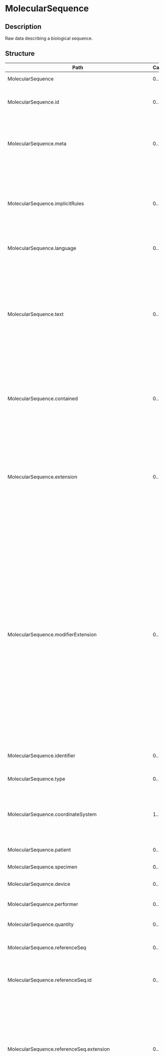 # MolecularSequence

## Description

Raw data describing a biological sequence.

## Structure

| Path                                                       | Cardinality | Type                                  | Description                                                                                                                                                                                                                                                                                                                                                                                                                                                                                                                                                                                                                                                                                                                                                                                                                                                   |
| ---------------------------------------------------------- | ----------- | ------------------------------------- | ------------------------------------------------------------------------------------------------------------------------------------------------------------------------------------------------------------------------------------------------------------------------------------------------------------------------------------------------------------------------------------------------------------------------------------------------------------------------------------------------------------------------------------------------------------------------------------------------------------------------------------------------------------------------------------------------------------------------------------------------------------------------------------------------------------------------------------------------------------- |
| MolecularSequence                                          | 0..\*       | MolecularSequence                     | Raw data describing a biological sequence.                                                                                                                                                                                                                                                                                                                                                                                                                                                                                                                                                                                                                                                                                                                                                                                                                    |
| MolecularSequence.id                                       | 0..1        | http://hl7.org/fhirpath/System.String | The logical id of the resource, as used in the URL for the resource. Once assigned, this value never changes.                                                                                                                                                                                                                                                                                                                                                                                                                                                                                                                                                                                                                                                                                                                                                 |
| MolecularSequence.meta                                     | 0..1        | Meta                                  | The metadata about the resource. This is content that is maintained by the infrastructure. Changes to the content might not always be associated with version changes to the resource.                                                                                                                                                                                                                                                                                                                                                                                                                                                                                                                                                                                                                                                                        |
| MolecularSequence.implicitRules                            | 0..1        | uri                                   | A reference to a set of rules that were followed when the resource was constructed, and which must be understood when processing the content. Often, this is a reference to an implementation guide that defines the special rules along with other profiles etc.                                                                                                                                                                                                                                                                                                                                                                                                                                                                                                                                                                                             |
| MolecularSequence.language                                 | 0..1        | code                                  | The base language in which the resource is written.                                                                                                                                                                                                                                                                                                                                                                                                                                                                                                                                                                                                                                                                                                                                                                                                           |
| MolecularSequence.text                                     | 0..1        | Narrative                             | A human-readable narrative that contains a summary of the resource and can be used to represent the content of the resource to a human. The narrative need not encode all the structured data, but is required to contain sufficient detail to make it "clinically safe" for a human to just read the narrative. Resource definitions may define what content should be represented in the narrative to ensure clinical safety.                                                                                                                                                                                                                                                                                                                                                                                                                               |
| MolecularSequence.contained                                | 0..\*       | Resource                              | These resources do not have an independent existence apart from the resource that contains them - they cannot be identified independently, and nor can they have their own independent transaction scope.                                                                                                                                                                                                                                                                                                                                                                                                                                                                                                                                                                                                                                                     |
| MolecularSequence.extension                                | 0..\*       | Extension                             | May be used to represent additional information that is not part of the basic definition of the resource. To make the use of extensions safe and manageable, there is a strict set of governance applied to the definition and use of extensions. Though any implementer can define an extension, there is a set of requirements that SHALL be met as part of the definition of the extension.                                                                                                                                                                                                                                                                                                                                                                                                                                                                |
| MolecularSequence.modifierExtension                        | 0..\*       | Extension                             | May be used to represent additional information that is not part of the basic definition of the resource and that modifies the understanding of the element that contains it and/or the understanding of the containing element's descendants. Usually modifier elements provide negation or qualification. To make the use of extensions safe and manageable, there is a strict set of governance applied to the definition and use of extensions. Though any implementer is allowed to define an extension, there is a set of requirements that SHALL be met as part of the definition of the extension. Applications processing a resource are required to check for modifier extensions.Modifier extensions SHALL NOT change the meaning of any elements on Resource or DomainResource (including cannot change the meaning of modifierExtension itself). |
| MolecularSequence.identifier                               | 0..\*       | Identifier                            | A unique identifier for this particular sequence instance. This is a FHIR-defined id.                                                                                                                                                                                                                                                                                                                                                                                                                                                                                                                                                                                                                                                                                                                                                                         |
| MolecularSequence.type                                     | 0..1        | code                                  | Amino Acid Sequence/ DNA Sequence / RNA Sequence.                                                                                                                                                                                                                                                                                                                                                                                                                                                                                                                                                                                                                                                                                                                                                                                                             |
| MolecularSequence.coordinateSystem                         | 1..1        | integer                               | Whether the sequence is numbered starting at 0 (0-based numbering or coordinates, inclusive start, exclusive end) or starting at 1 (1-based numbering, inclusive start and inclusive end).                                                                                                                                                                                                                                                                                                                                                                                                                                                                                                                                                                                                                                                                    |
| MolecularSequence.patient                                  | 0..1        | Reference                             | The patient whose sequencing results are described by this resource.                                                                                                                                                                                                                                                                                                                                                                                                                                                                                                                                                                                                                                                                                                                                                                                          |
| MolecularSequence.specimen                                 | 0..1        | Reference                             | Specimen used for sequencing.                                                                                                                                                                                                                                                                                                                                                                                                                                                                                                                                                                                                                                                                                                                                                                                                                                 |
| MolecularSequence.device                                   | 0..1        | Reference                             | The method for sequencing, for example, chip information.                                                                                                                                                                                                                                                                                                                                                                                                                                                                                                                                                                                                                                                                                                                                                                                                     |
| MolecularSequence.performer                                | 0..1        | Reference                             | The organization or lab that should be responsible for this result.                                                                                                                                                                                                                                                                                                                                                                                                                                                                                                                                                                                                                                                                                                                                                                                           |
| MolecularSequence.quantity                                 | 0..1        | Quantity                              | The number of copies of the sequence of interest. (RNASeq).                                                                                                                                                                                                                                                                                                                                                                                                                                                                                                                                                                                                                                                                                                                                                                                                   |
| MolecularSequence.referenceSeq                             | 0..1        | BackboneElement                       | A sequence that is used as a reference to describe variants that are present in a sequence analyzed.                                                                                                                                                                                                                                                                                                                                                                                                                                                                                                                                                                                                                                                                                                                                                          |
| MolecularSequence.referenceSeq.id                          | 0..1        | http://hl7.org/fhirpath/System.String | Unique id for the element within a resource (for internal references). This may be any string value that does not contain spaces.                                                                                                                                                                                                                                                                                                                                                                                                                                                                                                                                                                                                                                                                                                                             |
| MolecularSequence.referenceSeq.extension                   | 0..\*       | Extension                             | May be used to represent additional information that is not part of the basic definition of the element. To make the use of extensions safe and manageable, there is a strict set of governance applied to the definition and use of extensions. Though any implementer can define an extension, there is a set of requirements that SHALL be met as part of the definition of the extension.                                                                                                                                                                                                                                                                                                                                                                                                                                                                 |
| MolecularSequence.referenceSeq.modifierExtension           | 0..\*       | Extension                             | May be used to represent additional information that is not part of the basic definition of the element and that modifies the understanding of the element in which it is contained and/or the understanding of the containing element's descendants. Usually modifier elements provide negation or qualification. To make the use of extensions safe and manageable, there is a strict set of governance applied to the definition and use of extensions. Though any implementer can define an extension, there is a set of requirements that SHALL be met as part of the definition of the extension. Applications processing a resource are required to check for modifier extensions.Modifier extensions SHALL NOT change the meaning of any elements on Resource or DomainResource (including cannot change the meaning of modifierExtension itself).    |
| MolecularSequence.referenceSeq.chromosome                  | 0..1        | CodeableConcept                       | Structural unit composed of a nucleic acid molecule which controls its own replication through the interaction of specific proteins at one or more origins of replication ([SO:0000340](http://www.sequenceontology.org/browser/current_svn/term/SO:0000340)).                                                                                                                                                                                                                                                                                                                                                                                                                                                                                                                                                                                                |
| MolecularSequence.referenceSeq.genomeBuild                 | 0..1        | string                                | The Genome Build used for reference, following GRCh build versions e.g. 'GRCh 37'. Version number must be included if a versioned release of a primary build was used.                                                                                                                                                                                                                                                                                                                                                                                                                                                                                                                                                                                                                                                                                        |
| MolecularSequence.referenceSeq.orientation                 | 0..1        | code                                  | A relative reference to a DNA strand based on gene orientation. The strand that contains the open reading frame of the gene is the "sense" strand, and the opposite complementary strand is the "antisense" strand.                                                                                                                                                                                                                                                                                                                                                                                                                                                                                                                                                                                                                                           |
| MolecularSequence.referenceSeq.referenceSeqId              | 0..1        | CodeableConcept                       | Reference identifier of reference sequence submitted to NCBI. It must match the type in the MolecularSequence.type field. For example, the prefix, “NG*” identifies reference sequence for genes, “NM*” for messenger RNA transcripts, and “NP\_” for amino acid sequences.                                                                                                                                                                                                                                                                                                                                                                                                                                                                                                                                                                                   |
| MolecularSequence.referenceSeq.referenceSeqPointer         | 0..1        | Reference                             | A pointer to another MolecularSequence entity as reference sequence.                                                                                                                                                                                                                                                                                                                                                                                                                                                                                                                                                                                                                                                                                                                                                                                          |
| MolecularSequence.referenceSeq.referenceSeqString          | 0..1        | string                                | A string like "ACGT".                                                                                                                                                                                                                                                                                                                                                                                                                                                                                                                                                                                                                                                                                                                                                                                                                                         |
| MolecularSequence.referenceSeq.strand                      | 0..1        | code                                  | An absolute reference to a strand. The Watson strand is the strand whose 5'-end is on the short arm of the chromosome, and the Crick strand as the one whose 5'-end is on the long arm.                                                                                                                                                                                                                                                                                                                                                                                                                                                                                                                                                                                                                                                                       |
| MolecularSequence.referenceSeq.windowStart                 | 0..1        | integer                               | Start position of the window on the reference sequence. If the coordinate system is either 0-based or 1-based, then start position is inclusive.                                                                                                                                                                                                                                                                                                                                                                                                                                                                                                                                                                                                                                                                                                              |
| MolecularSequence.referenceSeq.windowEnd                   | 0..1        | integer                               | End position of the window on the reference sequence. If the coordinate system is 0-based then end is exclusive and does not include the last position. If the coordinate system is 1-base, then end is inclusive and includes the last position.                                                                                                                                                                                                                                                                                                                                                                                                                                                                                                                                                                                                             |
| MolecularSequence.variant                                  | 0..\*       | BackboneElement                       | The definition of variant here originates from Sequence ontology ([variant_of](http://www.sequenceontology.org/browser/current_svn/term/variant_of)). This element can represent amino acid or nucleic sequence change(including insertion,deletion,SNP,etc.) It can represent some complex mutation or segment variation with the assist of CIGAR string.                                                                                                                                                                                                                                                                                                                                                                                                                                                                                                    |
| MolecularSequence.variant.id                               | 0..1        | http://hl7.org/fhirpath/System.String | Unique id for the element within a resource (for internal references). This may be any string value that does not contain spaces.                                                                                                                                                                                                                                                                                                                                                                                                                                                                                                                                                                                                                                                                                                                             |
| MolecularSequence.variant.extension                        | 0..\*       | Extension                             | May be used to represent additional information that is not part of the basic definition of the element. To make the use of extensions safe and manageable, there is a strict set of governance applied to the definition and use of extensions. Though any implementer can define an extension, there is a set of requirements that SHALL be met as part of the definition of the extension.                                                                                                                                                                                                                                                                                                                                                                                                                                                                 |
| MolecularSequence.variant.modifierExtension                | 0..\*       | Extension                             | May be used to represent additional information that is not part of the basic definition of the element and that modifies the understanding of the element in which it is contained and/or the understanding of the containing element's descendants. Usually modifier elements provide negation or qualification. To make the use of extensions safe and manageable, there is a strict set of governance applied to the definition and use of extensions. Though any implementer can define an extension, there is a set of requirements that SHALL be met as part of the definition of the extension. Applications processing a resource are required to check for modifier extensions.Modifier extensions SHALL NOT change the meaning of any elements on Resource or DomainResource (including cannot change the meaning of modifierExtension itself).    |
| MolecularSequence.variant.start                            | 0..1        | integer                               | Start position of the variant on the reference sequence. If the coordinate system is either 0-based or 1-based, then start position is inclusive.                                                                                                                                                                                                                                                                                                                                                                                                                                                                                                                                                                                                                                                                                                             |
| MolecularSequence.variant.end                              | 0..1        | integer                               | End position of the variant on the reference sequence. If the coordinate system is 0-based then end is exclusive and does not include the last position. If the coordinate system is 1-base, then end is inclusive and includes the last position.                                                                                                                                                                                                                                                                                                                                                                                                                                                                                                                                                                                                            |
| MolecularSequence.variant.observedAllele                   | 0..1        | string                                | An allele is one of a set of coexisting sequence variants of a gene ([SO:0001023](http://www.sequenceontology.org/browser/current_svn/term/SO:0001023)). Nucleotide(s)/amino acids from start position of sequence to stop position of sequence on the positive (+) strand of the observed sequence. When the sequence type is DNA, it should be the sequence on the positive (+) strand. This will lay in the range between variant.start and variant.end.                                                                                                                                                                                                                                                                                                                                                                                                   |
| MolecularSequence.variant.referenceAllele                  | 0..1        | string                                | An allele is one of a set of coexisting sequence variants of a gene ([SO:0001023](http://www.sequenceontology.org/browser/current_svn/term/SO:0001023)). Nucleotide(s)/amino acids from start position of sequence to stop position of sequence on the positive (+) strand of the reference sequence. When the sequence type is DNA, it should be the sequence on the positive (+) strand. This will lay in the range between variant.start and variant.end.                                                                                                                                                                                                                                                                                                                                                                                                  |
| MolecularSequence.variant.cigar                            | 0..1        | string                                | Extended CIGAR string for aligning the sequence with reference bases. See detailed documentation [here](http://support.illumina.com/help/SequencingAnalysisWorkflow/Content/Vault/Informatics/Sequencing_Analysis/CASAVA/swSEQ_mCA_ExtendedCIGARFormat.htm).                                                                                                                                                                                                                                                                                                                                                                                                                                                                                                                                                                                                  |
| MolecularSequence.variant.variantPointer                   | 0..1        | Reference                             | A pointer to an Observation containing variant information.                                                                                                                                                                                                                                                                                                                                                                                                                                                                                                                                                                                                                                                                                                                                                                                                   |
| MolecularSequence.observedSeq                              | 0..1        | string                                | Sequence that was observed. It is the result marked by referenceSeq along with variant records on referenceSeq. This shall start from referenceSeq.windowStart and end by referenceSeq.windowEnd.                                                                                                                                                                                                                                                                                                                                                                                                                                                                                                                                                                                                                                                             |
| MolecularSequence.quality                                  | 0..\*       | BackboneElement                       | An experimental feature attribute that defines the quality of the feature in a quantitative way, such as a phred quality score ([SO:0001686](http://www.sequenceontology.org/browser/current_svn/term/SO:0001686)).                                                                                                                                                                                                                                                                                                                                                                                                                                                                                                                                                                                                                                           |
| MolecularSequence.quality.id                               | 0..1        | http://hl7.org/fhirpath/System.String | Unique id for the element within a resource (for internal references). This may be any string value that does not contain spaces.                                                                                                                                                                                                                                                                                                                                                                                                                                                                                                                                                                                                                                                                                                                             |
| MolecularSequence.quality.extension                        | 0..\*       | Extension                             | May be used to represent additional information that is not part of the basic definition of the element. To make the use of extensions safe and manageable, there is a strict set of governance applied to the definition and use of extensions. Though any implementer can define an extension, there is a set of requirements that SHALL be met as part of the definition of the extension.                                                                                                                                                                                                                                                                                                                                                                                                                                                                 |
| MolecularSequence.quality.modifierExtension                | 0..\*       | Extension                             | May be used to represent additional information that is not part of the basic definition of the element and that modifies the understanding of the element in which it is contained and/or the understanding of the containing element's descendants. Usually modifier elements provide negation or qualification. To make the use of extensions safe and manageable, there is a strict set of governance applied to the definition and use of extensions. Though any implementer can define an extension, there is a set of requirements that SHALL be met as part of the definition of the extension. Applications processing a resource are required to check for modifier extensions.Modifier extensions SHALL NOT change the meaning of any elements on Resource or DomainResource (including cannot change the meaning of modifierExtension itself).    |
| MolecularSequence.quality.type                             | 1..1        | code                                  | INDEL / SNP / Undefined variant.                                                                                                                                                                                                                                                                                                                                                                                                                                                                                                                                                                                                                                                                                                                                                                                                                              |
| MolecularSequence.quality.standardSequence                 | 0..1        | CodeableConcept                       | Gold standard sequence used for comparing against.                                                                                                                                                                                                                                                                                                                                                                                                                                                                                                                                                                                                                                                                                                                                                                                                            |
| MolecularSequence.quality.start                            | 0..1        | integer                               | Start position of the sequence. If the coordinate system is either 0-based or 1-based, then start position is inclusive.                                                                                                                                                                                                                                                                                                                                                                                                                                                                                                                                                                                                                                                                                                                                      |
| MolecularSequence.quality.end                              | 0..1        | integer                               | End position of the sequence. If the coordinate system is 0-based then end is exclusive and does not include the last position. If the coordinate system is 1-base, then end is inclusive and includes the last position.                                                                                                                                                                                                                                                                                                                                                                                                                                                                                                                                                                                                                                     |
| MolecularSequence.quality.score                            | 0..1        | Quantity                              | The score of an experimentally derived feature such as a p-value ([SO:0001685](http://www.sequenceontology.org/browser/current_svn/term/SO:0001685)).                                                                                                                                                                                                                                                                                                                                                                                                                                                                                                                                                                                                                                                                                                         |
| MolecularSequence.quality.method                           | 0..1        | CodeableConcept                       | Which method is used to get sequence quality.                                                                                                                                                                                                                                                                                                                                                                                                                                                                                                                                                                                                                                                                                                                                                                                                                 |
| MolecularSequence.quality.truthTP                          | 0..1        | decimal                               | True positives, from the perspective of the truth data, i.e. the number of sites in the Truth Call Set for which there are paths through the Query Call Set that are consistent with all of the alleles at this site, and for which there is an accurate genotype call for the event.                                                                                                                                                                                                                                                                                                                                                                                                                                                                                                                                                                         |
| MolecularSequence.quality.queryTP                          | 0..1        | decimal                               | True positives, from the perspective of the query data, i.e. the number of sites in the Query Call Set for which there are paths through the Truth Call Set that are consistent with all of the alleles at this site, and for which there is an accurate genotype call for the event.                                                                                                                                                                                                                                                                                                                                                                                                                                                                                                                                                                         |
| MolecularSequence.quality.truthFN                          | 0..1        | decimal                               | False negatives, i.e. the number of sites in the Truth Call Set for which there is no path through the Query Call Set that is consistent with all of the alleles at this site, or sites for which there is an inaccurate genotype call for the event. Sites with correct variant but incorrect genotype are counted here.                                                                                                                                                                                                                                                                                                                                                                                                                                                                                                                                     |
| MolecularSequence.quality.queryFP                          | 0..1        | decimal                               | False positives, i.e. the number of sites in the Query Call Set for which there is no path through the Truth Call Set that is consistent with this site. Sites with correct variant but incorrect genotype are counted here.                                                                                                                                                                                                                                                                                                                                                                                                                                                                                                                                                                                                                                  |
| MolecularSequence.quality.gtFP                             | 0..1        | decimal                               | The number of false positives where the non-REF alleles in the Truth and Query Call Sets match (i.e. cases where the truth is 1/1 and the query is 0/1 or similar).                                                                                                                                                                                                                                                                                                                                                                                                                                                                                                                                                                                                                                                                                           |
| MolecularSequence.quality.precision                        | 0..1        | decimal                               | QUERY.TP / (QUERY.TP + QUERY.FP).                                                                                                                                                                                                                                                                                                                                                                                                                                                                                                                                                                                                                                                                                                                                                                                                                             |
| MolecularSequence.quality.recall                           | 0..1        | decimal                               | TRUTH.TP / (TRUTH.TP + TRUTH.FN).                                                                                                                                                                                                                                                                                                                                                                                                                                                                                                                                                                                                                                                                                                                                                                                                                             |
| MolecularSequence.quality.fScore                           | 0..1        | decimal                               | Harmonic mean of Recall and Precision, computed as: 2 _ precision _ recall / (precision + recall).                                                                                                                                                                                                                                                                                                                                                                                                                                                                                                                                                                                                                                                                                                                                                            |
| MolecularSequence.quality.roc                              | 0..1        | BackboneElement                       | Receiver Operator Characteristic (ROC) Curve to give sensitivity/specificity tradeoff.                                                                                                                                                                                                                                                                                                                                                                                                                                                                                                                                                                                                                                                                                                                                                                        |
| MolecularSequence.quality.roc.id                           | 0..1        | http://hl7.org/fhirpath/System.String | Unique id for the element within a resource (for internal references). This may be any string value that does not contain spaces.                                                                                                                                                                                                                                                                                                                                                                                                                                                                                                                                                                                                                                                                                                                             |
| MolecularSequence.quality.roc.extension                    | 0..\*       | Extension                             | May be used to represent additional information that is not part of the basic definition of the element. To make the use of extensions safe and manageable, there is a strict set of governance applied to the definition and use of extensions. Though any implementer can define an extension, there is a set of requirements that SHALL be met as part of the definition of the extension.                                                                                                                                                                                                                                                                                                                                                                                                                                                                 |
| MolecularSequence.quality.roc.modifierExtension            | 0..\*       | Extension                             | May be used to represent additional information that is not part of the basic definition of the element and that modifies the understanding of the element in which it is contained and/or the understanding of the containing element's descendants. Usually modifier elements provide negation or qualification. To make the use of extensions safe and manageable, there is a strict set of governance applied to the definition and use of extensions. Though any implementer can define an extension, there is a set of requirements that SHALL be met as part of the definition of the extension. Applications processing a resource are required to check for modifier extensions.Modifier extensions SHALL NOT change the meaning of any elements on Resource or DomainResource (including cannot change the meaning of modifierExtension itself).    |
| MolecularSequence.quality.roc.score                        | 0..\*       | integer                               | Invidual data point representing the GQ (genotype quality) score threshold.                                                                                                                                                                                                                                                                                                                                                                                                                                                                                                                                                                                                                                                                                                                                                                                   |
| MolecularSequence.quality.roc.numTP                        | 0..\*       | integer                               | The number of true positives if the GQ score threshold was set to "score" field value.                                                                                                                                                                                                                                                                                                                                                                                                                                                                                                                                                                                                                                                                                                                                                                        |
| MolecularSequence.quality.roc.numFP                        | 0..\*       | integer                               | The number of false positives if the GQ score threshold was set to "score" field value.                                                                                                                                                                                                                                                                                                                                                                                                                                                                                                                                                                                                                                                                                                                                                                       |
| MolecularSequence.quality.roc.numFN                        | 0..\*       | integer                               | The number of false negatives if the GQ score threshold was set to "score" field value.                                                                                                                                                                                                                                                                                                                                                                                                                                                                                                                                                                                                                                                                                                                                                                       |
| MolecularSequence.quality.roc.precision                    | 0..\*       | decimal                               | Calculated precision if the GQ score threshold was set to "score" field value.                                                                                                                                                                                                                                                                                                                                                                                                                                                                                                                                                                                                                                                                                                                                                                                |
| MolecularSequence.quality.roc.sensitivity                  | 0..\*       | decimal                               | Calculated sensitivity if the GQ score threshold was set to "score" field value.                                                                                                                                                                                                                                                                                                                                                                                                                                                                                                                                                                                                                                                                                                                                                                              |
| MolecularSequence.quality.roc.fMeasure                     | 0..\*       | decimal                               | Calculated fScore if the GQ score threshold was set to "score" field value.                                                                                                                                                                                                                                                                                                                                                                                                                                                                                                                                                                                                                                                                                                                                                                                   |
| MolecularSequence.readCoverage                             | 0..1        | integer                               | Coverage (read depth or depth) is the average number of reads representing a given nucleotide in the reconstructed sequence.                                                                                                                                                                                                                                                                                                                                                                                                                                                                                                                                                                                                                                                                                                                                  |
| MolecularSequence.repository                               | 0..\*       | BackboneElement                       | Configurations of the external repository. The repository shall store target's observedSeq or records related with target's observedSeq.                                                                                                                                                                                                                                                                                                                                                                                                                                                                                                                                                                                                                                                                                                                      |
| MolecularSequence.repository.id                            | 0..1        | http://hl7.org/fhirpath/System.String | Unique id for the element within a resource (for internal references). This may be any string value that does not contain spaces.                                                                                                                                                                                                                                                                                                                                                                                                                                                                                                                                                                                                                                                                                                                             |
| MolecularSequence.repository.extension                     | 0..\*       | Extension                             | May be used to represent additional information that is not part of the basic definition of the element. To make the use of extensions safe and manageable, there is a strict set of governance applied to the definition and use of extensions. Though any implementer can define an extension, there is a set of requirements that SHALL be met as part of the definition of the extension.                                                                                                                                                                                                                                                                                                                                                                                                                                                                 |
| MolecularSequence.repository.modifierExtension             | 0..\*       | Extension                             | May be used to represent additional information that is not part of the basic definition of the element and that modifies the understanding of the element in which it is contained and/or the understanding of the containing element's descendants. Usually modifier elements provide negation or qualification. To make the use of extensions safe and manageable, there is a strict set of governance applied to the definition and use of extensions. Though any implementer can define an extension, there is a set of requirements that SHALL be met as part of the definition of the extension. Applications processing a resource are required to check for modifier extensions.Modifier extensions SHALL NOT change the meaning of any elements on Resource or DomainResource (including cannot change the meaning of modifierExtension itself).    |
| MolecularSequence.repository.type                          | 1..1        | code                                  | Click and see / RESTful API / Need login to see / RESTful API with authentication / Other ways to see resource.                                                                                                                                                                                                                                                                                                                                                                                                                                                                                                                                                                                                                                                                                                                                               |
| MolecularSequence.repository.url                           | 0..1        | uri                                   | URI of an external repository which contains further details about the genetics data.                                                                                                                                                                                                                                                                                                                                                                                                                                                                                                                                                                                                                                                                                                                                                                         |
| MolecularSequence.repository.name                          | 0..1        | string                                | URI of an external repository which contains further details about the genetics data.                                                                                                                                                                                                                                                                                                                                                                                                                                                                                                                                                                                                                                                                                                                                                                         |
| MolecularSequence.repository.datasetId                     | 0..1        | string                                | Id of the variant in this external repository. The server will understand how to use this id to call for more info about datasets in external repository.                                                                                                                                                                                                                                                                                                                                                                                                                                                                                                                                                                                                                                                                                                     |
| MolecularSequence.repository.variantsetId                  | 0..1        | string                                | Id of the variantset in this external repository. The server will understand how to use this id to call for more info about variantsets in external repository.                                                                                                                                                                                                                                                                                                                                                                                                                                                                                                                                                                                                                                                                                               |
| MolecularSequence.repository.readsetId                     | 0..1        | string                                | Id of the read in this external repository.                                                                                                                                                                                                                                                                                                                                                                                                                                                                                                                                                                                                                                                                                                                                                                                                                   |
| MolecularSequence.pointer                                  | 0..\*       | Reference                             | Pointer to next atomic sequence which at most contains one variant.                                                                                                                                                                                                                                                                                                                                                                                                                                                                                                                                                                                                                                                                                                                                                                                           |
| MolecularSequence.structureVariant                         | 0..\*       | BackboneElement                       | Information about chromosome structure variation.                                                                                                                                                                                                                                                                                                                                                                                                                                                                                                                                                                                                                                                                                                                                                                                                             |
| MolecularSequence.structureVariant.id                      | 0..1        | http://hl7.org/fhirpath/System.String | Unique id for the element within a resource (for internal references). This may be any string value that does not contain spaces.                                                                                                                                                                                                                                                                                                                                                                                                                                                                                                                                                                                                                                                                                                                             |
| MolecularSequence.structureVariant.extension               | 0..\*       | Extension                             | May be used to represent additional information that is not part of the basic definition of the element. To make the use of extensions safe and manageable, there is a strict set of governance applied to the definition and use of extensions. Though any implementer can define an extension, there is a set of requirements that SHALL be met as part of the definition of the extension.                                                                                                                                                                                                                                                                                                                                                                                                                                                                 |
| MolecularSequence.structureVariant.modifierExtension       | 0..\*       | Extension                             | May be used to represent additional information that is not part of the basic definition of the element and that modifies the understanding of the element in which it is contained and/or the understanding of the containing element's descendants. Usually modifier elements provide negation or qualification. To make the use of extensions safe and manageable, there is a strict set of governance applied to the definition and use of extensions. Though any implementer can define an extension, there is a set of requirements that SHALL be met as part of the definition of the extension. Applications processing a resource are required to check for modifier extensions.Modifier extensions SHALL NOT change the meaning of any elements on Resource or DomainResource (including cannot change the meaning of modifierExtension itself).    |
| MolecularSequence.structureVariant.variantType             | 0..1        | CodeableConcept                       | Information about chromosome structure variation DNA change type.                                                                                                                                                                                                                                                                                                                                                                                                                                                                                                                                                                                                                                                                                                                                                                                             |
| MolecularSequence.structureVariant.exact                   | 0..1        | boolean                               | Used to indicate if the outer and inner start-end values have the same meaning.                                                                                                                                                                                                                                                                                                                                                                                                                                                                                                                                                                                                                                                                                                                                                                               |
| MolecularSequence.structureVariant.length                  | 0..1        | integer                               | Length of the variant chromosome.                                                                                                                                                                                                                                                                                                                                                                                                                                                                                                                                                                                                                                                                                                                                                                                                                             |
| MolecularSequence.structureVariant.outer                   | 0..1        | BackboneElement                       | Structural variant outer.                                                                                                                                                                                                                                                                                                                                                                                                                                                                                                                                                                                                                                                                                                                                                                                                                                     |
| MolecularSequence.structureVariant.outer.id                | 0..1        | http://hl7.org/fhirpath/System.String | Unique id for the element within a resource (for internal references). This may be any string value that does not contain spaces.                                                                                                                                                                                                                                                                                                                                                                                                                                                                                                                                                                                                                                                                                                                             |
| MolecularSequence.structureVariant.outer.extension         | 0..\*       | Extension                             | May be used to represent additional information that is not part of the basic definition of the element. To make the use of extensions safe and manageable, there is a strict set of governance applied to the definition and use of extensions. Though any implementer can define an extension, there is a set of requirements that SHALL be met as part of the definition of the extension.                                                                                                                                                                                                                                                                                                                                                                                                                                                                 |
| MolecularSequence.structureVariant.outer.modifierExtension | 0..\*       | Extension                             | May be used to represent additional information that is not part of the basic definition of the element and that modifies the understanding of the element in which it is contained and/or the understanding of the containing element's descendants. Usually modifier elements provide negation or qualification. To make the use of extensions safe and manageable, there is a strict set of governance applied to the definition and use of extensions. Though any implementer can define an extension, there is a set of requirements that SHALL be met as part of the definition of the extension. Applications processing a resource are required to check for modifier extensions.Modifier extensions SHALL NOT change the meaning of any elements on Resource or DomainResource (including cannot change the meaning of modifierExtension itself).    |
| MolecularSequence.structureVariant.outer.start             | 0..1        | integer                               | Structural variant outer start. If the coordinate system is either 0-based or 1-based, then start position is inclusive.                                                                                                                                                                                                                                                                                                                                                                                                                                                                                                                                                                                                                                                                                                                                      |
| MolecularSequence.structureVariant.outer.end               | 0..1        | integer                               | Structural variant outer end. If the coordinate system is 0-based then end is exclusive and does not include the last position. If the coordinate system is 1-base, then end is inclusive and includes the last position.                                                                                                                                                                                                                                                                                                                                                                                                                                                                                                                                                                                                                                     |
| MolecularSequence.structureVariant.inner                   | 0..1        | BackboneElement                       | Structural variant inner.                                                                                                                                                                                                                                                                                                                                                                                                                                                                                                                                                                                                                                                                                                                                                                                                                                     |
| MolecularSequence.structureVariant.inner.id                | 0..1        | http://hl7.org/fhirpath/System.String | Unique id for the element within a resource (for internal references). This may be any string value that does not contain spaces.                                                                                                                                                                                                                                                                                                                                                                                                                                                                                                                                                                                                                                                                                                                             |
| MolecularSequence.structureVariant.inner.extension         | 0..\*       | Extension                             | May be used to represent additional information that is not part of the basic definition of the element. To make the use of extensions safe and manageable, there is a strict set of governance applied to the definition and use of extensions. Though any implementer can define an extension, there is a set of requirements that SHALL be met as part of the definition of the extension.                                                                                                                                                                                                                                                                                                                                                                                                                                                                 |
| MolecularSequence.structureVariant.inner.modifierExtension | 0..\*       | Extension                             | May be used to represent additional information that is not part of the basic definition of the element and that modifies the understanding of the element in which it is contained and/or the understanding of the containing element's descendants. Usually modifier elements provide negation or qualification. To make the use of extensions safe and manageable, there is a strict set of governance applied to the definition and use of extensions. Though any implementer can define an extension, there is a set of requirements that SHALL be met as part of the definition of the extension. Applications processing a resource are required to check for modifier extensions.Modifier extensions SHALL NOT change the meaning of any elements on Resource or DomainResource (including cannot change the meaning of modifierExtension itself).    |
| MolecularSequence.structureVariant.inner.start             | 0..1        | integer                               | Structural variant inner start. If the coordinate system is either 0-based or 1-based, then start position is inclusive.                                                                                                                                                                                                                                                                                                                                                                                                                                                                                                                                                                                                                                                                                                                                      |
| MolecularSequence.structureVariant.inner.end               | 0..1        | integer                               | Structural variant inner end. If the coordinate system is 0-based then end is exclusive and does not include the last position. If the coordinate system is 1-base, then end is inclusive and includes the last position.                                                                                                                                                                                                                                                                                                                                                                                                                                                                                                                                                                                                                                     |

## Search Parameters

| Name                              | Type      | Description                                                                                                                                                                                                                                                                                                                                                                                                                                                                                                                                                                                                                                                                                                                                                                                                                                                                                                           | Expression                                                                        |
| --------------------------------- | --------- | --------------------------------------------------------------------------------------------------------------------------------------------------------------------------------------------------------------------------------------------------------------------------------------------------------------------------------------------------------------------------------------------------------------------------------------------------------------------------------------------------------------------------------------------------------------------------------------------------------------------------------------------------------------------------------------------------------------------------------------------------------------------------------------------------------------------------------------------------------------------------------------------------------------------- | --------------------------------------------------------------------------------- |
| \_text                            | string    | Search on the narrative of the resource                                                                                                                                                                                                                                                                                                                                                                                                                                                                                                                                                                                                                                                                                                                                                                                                                                                                               |
| \_content                         | string    | Search on the entire content of the resource                                                                                                                                                                                                                                                                                                                                                                                                                                                                                                                                                                                                                                                                                                                                                                                                                                                                          |
| \_id                              | token     | Logical id of this artifact                                                                                                                                                                                                                                                                                                                                                                                                                                                                                                                                                                                                                                                                                                                                                                                                                                                                                           | Resource.id                                                                       |
| \_lastUpdated                     | date      | When the resource version last changed                                                                                                                                                                                                                                                                                                                                                                                                                                                                                                                                                                                                                                                                                                                                                                                                                                                                                | Resource.meta.lastUpdated                                                         |
| \_profile                         | uri       | Profiles this resource claims to conform to                                                                                                                                                                                                                                                                                                                                                                                                                                                                                                                                                                                                                                                                                                                                                                                                                                                                           | Resource.meta.profile                                                             |
| \_query                           | token     | A custom search profile that describes a specific defined query operation                                                                                                                                                                                                                                                                                                                                                                                                                                                                                                                                                                                                                                                                                                                                                                                                                                             |
| \_security                        | token     | Security Labels applied to this resource                                                                                                                                                                                                                                                                                                                                                                                                                                                                                                                                                                                                                                                                                                                                                                                                                                                                              | Resource.meta.security                                                            |
| \_source                          | uri       | Identifies where the resource comes from                                                                                                                                                                                                                                                                                                                                                                                                                                                                                                                                                                                                                                                                                                                                                                                                                                                                              | Resource.meta.source                                                              |
| \_tag                             | token     | Tags applied to this resource                                                                                                                                                                                                                                                                                                                                                                                                                                                                                                                                                                                                                                                                                                                                                                                                                                                                                         | Resource.meta.tag                                                                 |
| chromosome                        | token     | Chromosome number of the reference sequence                                                                                                                                                                                                                                                                                                                                                                                                                                                                                                                                                                                                                                                                                                                                                                                                                                                                           | MolecularSequence.referenceSeq.chromosome                                         |
| identifier                        | token     | The unique identity for a particular sequence                                                                                                                                                                                                                                                                                                                                                                                                                                                                                                                                                                                                                                                                                                                                                                                                                                                                         | MolecularSequence.identifier                                                      |
| patient                           | reference | The subject that the observation is about                                                                                                                                                                                                                                                                                                                                                                                                                                                                                                                                                                                                                                                                                                                                                                                                                                                                             | MolecularSequence.patient                                                         |
| referenceseqid                    | token     | Reference Sequence of the sequence                                                                                                                                                                                                                                                                                                                                                                                                                                                                                                                                                                                                                                                                                                                                                                                                                                                                                    | MolecularSequence.referenceSeq.referenceSeqId                                     |
| type                              | token     | Amino Acid Sequence/ DNA Sequence / RNA Sequence                                                                                                                                                                                                                                                                                                                                                                                                                                                                                                                                                                                                                                                                                                                                                                                                                                                                      | MolecularSequence.type                                                            |
| variant-end                       | number    | End position (0-based exclusive, which menas the acid at this position will not be included, 1-based inclusive, which means the acid at this position will be included) of the variant.                                                                                                                                                                                                                                                                                                                                                                                                                                                                                                                                                                                                                                                                                                                               | MolecularSequence.variant.end                                                     |
| variant-start                     | number    | Start position (0-based inclusive, 1-based inclusive, that means the nucleic acid or amino acid at this position will be included) of the variant.                                                                                                                                                                                                                                                                                                                                                                                                                                                                                                                                                                                                                                                                                                                                                                    | MolecularSequence.variant.start                                                   |
| window-end                        | number    | End position (0-based exclusive, which menas the acid at this position will not be included, 1-based inclusive, which means the acid at this position will be included) of the reference sequence.                                                                                                                                                                                                                                                                                                                                                                                                                                                                                                                                                                                                                                                                                                                    | MolecularSequence.referenceSeq.windowEnd                                          |
| window-start                      | number    | Start position (0-based inclusive, 1-based inclusive, that means the nucleic acid or amino acid at this position will be included) of the reference sequence.                                                                                                                                                                                                                                                                                                                                                                                                                                                                                                                                                                                                                                                                                                                                                         | MolecularSequence.referenceSeq.windowStart                                        |
| chromosome-variant-coordinate     | composite | Search parameter by chromosome and variant coordinate. This will refer to part of a locus or part of a gene where search region will be represented in 1-based system. Since the coordinateSystem can either be 0-based or 1-based, this search query will include the result of both coordinateSystem that contains the equivalent segment of the gene or whole genome sequence. For example, a search for sequence can be represented as \`chromosome-variant-coordinate=1$lt345$gt123\`, this means it will search for the MolecularSequence resource with variants on chromosome 1 and with position \>123 and \<345, where in 1-based system resource, all strings within region 1:124-344 will be revealed, while in 0-based system resource, all strings within region 1:123-344 will be revealed. You may want to check detail about 0-based v.s. 1-based above.                                              | MolecularSequence.variant                                                         |
| chromosome-window-coordinate      | composite | Search parameter by chromosome and window. This will refer to part of a locus or part of a gene where search region will be represented in 1-based system. Since the coordinateSystem can either be 0-based or 1-based, this search query will include the result of both coordinateSystem that contains the equivalent segment of the gene or whole genome sequence. For example, a search for sequence can be represented as \`chromosome-window-coordinate=1$lt345$gt123\`, this means it will search for the MolecularSequence resource with a window on chromosome 1 and with position \>123 and \<345, where in 1-based system resource, all strings within region 1:124-344 will be revealed, while in 0-based system resource, all strings within region 1:123-344 will be revealed. You may want to check detail about 0-based v.s. 1-based above.                                                           | MolecularSequence.referenceSeq                                                    |
| referenceseqid-variant-coordinate | composite | Search parameter by reference sequence and variant coordinate. This will refer to part of a locus or part of a gene where search region will be represented in 1-based system. Since the coordinateSystem can either be 0-based or 1-based, this search query will include the result of both coordinateSystem that contains the equivalent segment of the gene or whole genome sequence. For example, a search for sequence can be represented as \`referenceSeqId-variant-coordinate=NC_000001.11$lt345$gt123\`, this means it will search for the MolecularSequence resource with variants on NC_000001.11 and with position \>123 and \<345, where in 1-based system resource, all strings within region NC_000001.11:124-344 will be revealed, while in 0-based system resource, all strings within region NC_000001.11:123-344 will be revealed. You may want to check detail about 0-based v.s. 1-based above. | MolecularSequence.variant                                                         |
| referenceseqid-window-coordinate  | composite | Search parameter by reference sequence and window. This will refer to part of a locus or part of a gene where search region will be represented in 1-based system. Since the coordinateSystem can either be 0-based or 1-based, this search query will include the result of both coordinateSystem that contains the equivalent segment of the gene or whole genome sequence. For example, a search for sequence can be represented as \`referenceSeqId-window-coordinate=NC_000001.11$lt345$gt123\`, this means it will search for the MolecularSequence resource with a window on NC_000001.11 and with position \>123 and \<345, where in 1-based system resource, all strings within region NC_000001.11:124-344 will be revealed, while in 0-based system resource, all strings within region NC_000001.11:123-344 will be revealed. You may want to check detail about 0-based v.s. 1-based above.              | MolecularSequence.referenceSeq                                                    |
| \_iguhealth-version-seq           | number    | The version sequence of the resource                                                                                                                                                                                                                                                                                                                                                                                                                                                                                                                                                                                                                                                                                                                                                                                                                                                                                  | Resource.meta.extension.where(url='https://iguhealth.app/version-sequence').value |
| \_iguhealth-author                | token     | The author of the resource                                                                                                                                                                                                                                                                                                                                                                                                                                                                                                                                                                                                                                                                                                                                                                                                                                                                                            | Resource.meta.extension.where(url='https://iguhealth.app/author').value           |
